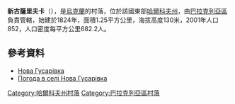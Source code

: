 {{coord|49|23|29|N|36|52|37|E|scale:100000_region:UA|display=title}}

'''新古薩里夫卡'''（{{lang-uk|Нова Гусарівка}}），是[[烏克蘭|烏克蘭]]的村落，位於該國東部[[哈爾科夫州|哈爾科夫州]]，由[[巴拉克列亞區|巴拉克列亞區]]負責管轄，始建於1824年，面積1.25平方公里，海拔高度130米，2001年人口852，人口密度每平方公里682.2人。

==參考資料==
* [http://gska2.rada.gov.ua/pls/z7502/A005?rdat1=09.01.2009&rf7571=32148 Нова Гусарівка]{{dead link|date=2018年3月 |bot=InternetArchiveBot |fix-attempted=yes }}
* [http://weather.in.ua/ua/har'kovskaja/27899 Погода в селі Нова Гусарівка] {{Wayback|url=http://weather.in.ua/ua/har%27kovskaja/27899 |date=20160323034500 }}

{{DEFAULTSORT:Червона Гусарівка}}
[[Category:哈爾科夫州村落|Category:哈爾科夫州村落]]
[[Category:巴拉克列亞區村落|Category:巴拉克列亞區村落]]


{{Kharkiv-geo-stub}}